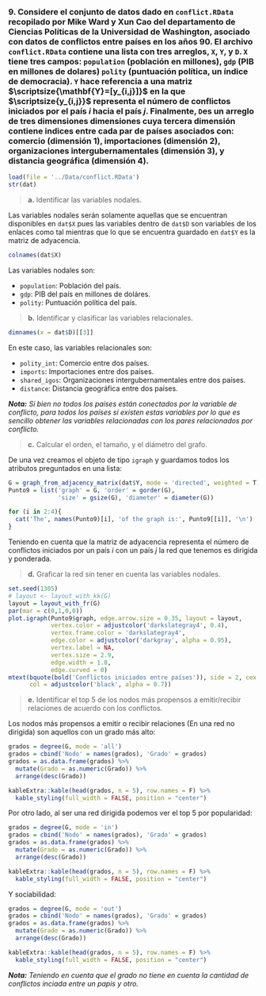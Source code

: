 ### **9. Considere el conjunto de datos dado en `conflict.RData` recopilado por Mike Ward y Xun Cao del departamento de Ciencias Políticas de la Universidad de Washington, asociado con datos de conflictos entre países en los años 90. El archivo `conflict.RData` contiene una lista con tres arreglos, `X`, `Y`, y `D`. `X` tiene tres campos: `population` (población en millones), `gdp` (PIB en millones de dolares) `polity` (puntuación política, un índice de democracia). `Y` hace referencia a una matriz $\scriptsize{\mathbf{Y}=[y_{i,j}]}$ en la que $\scriptsize{y_{i,j}}$ representa el número de conflictos iniciados por el país $i$ hacia el país $j$. Finalmente, `D`es un arreglo de tres dimensiones dimensiones cuya tercera dimensión contiene indices entre cada par de países asociados con: comercio (dimensión 1), importaciones (dimensión 2), organizaciones intergubernamentales (dimensión 3), y distancia geográfica (dimensión 4).**

```r
load(file = '../Data/conflict.RData')
str(dat)
```


> **a.** Identificar las variables nodales.

Las variables nodales serán solamente aquellas que se encuentran disponibles en `dat$X` pues las variables dentro de `dat$D` son variables de los enlaces como tal mientras que lo que se encuentra guardado en `dat$Y` es la matriz de adyacencia. 

```r
colnames(dat$X)
```

Las variables nodales son:

- `population`: Población del país.
- `gdp`: PIB del país en millones de doláres.
- `polity`: Puntuación política del país.

> **b.** Identificar y clasificar las variables relacionales.

```r
dimnames(x = dat$D)[[3]]
```

En este caso, las variables relacionales son: 

- `polity_int`: Comercio entre dos países.
- `imports`: Importaciones entre dos países.
- `shared_igos`: Organizaciones intergubernamentales entre dos países.
- `distance`: Distancia geográfica entre dos países.

***Nota:** Si bien no todos los países están conectados por la variable de conflicto, para todos los países sí existen estas variables por lo que es sencillo obtener las variables relacionadas con los pares relacionados por conflicto.*

> **c.** Calcular el orden, el tamaño, y el diámetro del grafo.

De una vez creamos el objeto de tipo `igraph` y guardamos todos los atributos preguntados en una lista: 

```r
G = graph_from_adjacency_matrix(dat$Y, mode = 'directed', weighted = T)
Punto9 = list('graph' = G, 'order' = gorder(G),
              'size' = gsize(G), 'diameter' = diameter(G))

for (i in 2:4){
  cat('The', names(Punto9)[i], 'of the graph is:', Punto9[[i]], '\n')
}

```
Teniendo en cuenta que la matriz de adyacencia representa el número de conflictos iniciados por un país $i$ con un país $j$ la red que tenemos es dirigida y ponderada.

> **d.** Graficar la red sin tener en cuenta las variables nodales.

```r
set.seed(1305)
# layout <- layout_with_kk(G)
layout = layout_with_fr(G)
par(mar = c(0,1,0,0))
plot.igraph(Punto9$graph, edge.arrow.size = 0.35, layout = layout,
            vertex.color = adjustcolor('darkslategray4', 0.4), 
            vertex.frame.color = 'darkslategray4', 
            edge.color = adjustcolor('darkgray', alpha = 0.95),
            vertex.label = NA, 
            vertex.size = 2.9,
            edge.width = 1.8,
            edge.curved = 0)
mtext(bquote(bold('Conflictos iniciados entre países')), side = 2, cex = 1.6, las = 3, line = -0.95,
      col = adjustcolor('black', alpha = 0.7))
```

> **e.** Identificar el top 5 de los nodos más propensos a emitir/recibir relaciones de acuerdo con los conflictos. 

Los nodos más propensos a emitir o recibir relaciones (En una red no dirigida) son aquellos con un grado más alto:

```r
grados = degree(G, mode = 'all')
grados = cbind('Nodo' = names(grados), 'Grado' = grados)
grados = as.data.frame(grados) %>% 
  mutate(Grado = as.numeric(Grado)) %>%
  arrange(desc(Grado))
```

```r
kableExtra::kable(head(grados, n = 5), row.names = F) %>%
  kable_styling(full_width = FALSE, position = "center")
```

Por otro lado, al ser una red dirigida podemos ver el top 5 por popularidad:

```r
grados = degree(G, mode = 'in')
grados = cbind('Nodo' = names(grados), 'Grado' = grados)
grados = as.data.frame(grados) %>% 
  mutate(Grado = as.numeric(Grado)) %>%
  arrange(desc(Grado))
```

```r
kableExtra::kable(head(grados, n = 5), row.names = F) %>%
  kable_styling(full_width = FALSE, position = "center")
```

Y sociabilidad:

```r
grados = degree(G, mode = 'out')
grados = cbind('Nodo' = names(grados), 'Grado' = grados)
grados = as.data.frame(grados) %>% 
  mutate(Grado = as.numeric(Grado)) %>%
  arrange(desc(Grado))
```

```r
kableExtra::kable(head(grados, n = 5), row.names = F) %>%
  kable_styling(full_width = FALSE, position = "center")
```

***Nota:** Teniendo en cuenta que el grado no tiene en cuenta la cantidad de conflictos inciada entre un papis y otro.*